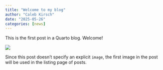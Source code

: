 ```yaml
---
title: "Welcome to my blog"
author: "Caleb Kirsch"
date: "2025-05-26"
categories: [news]
---
```


This is the first post in a Quarto blog. Welcome!

![](thumbnail.jpg)

Since this post doesn't specify an explicit `image`, the first image in the post will be used in the listing page of posts.

